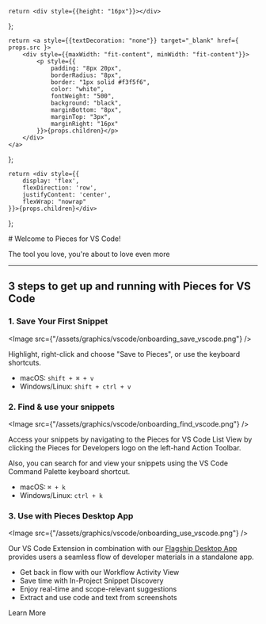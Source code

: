     return <div style={{height: "16px"}}></div>
};

    return <a style={{textDecoration: "none"}} target="_blank" href={ props.src }>
        <div style={{maxWidth: "fit-content", minWidth: "fit-content"}}>
            <p style={{
                padding: "8px 20px",
                borderRadius: "8px",
                border: "1px solid #f3f5f6",
                color: "white",
                fontWeight: "500",
                background: "black",
                marginBottom: "8px",
                marginTop: "3px",
                marginRight: "16px"
            }}>{props.children}</p>
        </div>
    </a>
};

    return <div style={{
        display: 'flex',
        flexDirection: 'row',
        justifyContent: 'center',
        flexWrap: "nowrap"
    }}>{props.children}</div>
};

<CenterFlexRow>
    # Welcome to Pieces for VS Code!
</CenterFlexRow>

<CenterFlexRow>
    <p style={{ marginTop: "0px"}}>The tool you love, you're about to love even more</p>
</CenterFlexRow>

<Spacer></Spacer>

<YouTube id="azAk_zQfAak" />

---

## 3 steps to get up and running with Pieces for VS Code

### 1. Save Your First Snippet

<Image src={"/assets/graphics/vscode/onboarding_save_vscode.png"} />

Highlight, right-click and choose "Save to Pieces", or use the keyboard shortcuts.

- macOS: ```shift + ⌘ + v```
- Windows/Linux: ```shift + ctrl + v```

### 2. Find & use your snippets

<Image src={"/assets/graphics/vscode/onboarding_find_vscode.png"} />

Access your snippets by navigating to the Pieces for VS Code List View by clicking the Pieces for Developers logo on the left-hand Action Toolbar.

Also, you can search for and view your snippets using the VS Code Command Palette keyboard shortcut.

- macOS: ```⌘ + k```
- Windows/Linux: ```ctrl + k```

### 3. Use with Pieces Desktop App

<Image src={"/assets/graphics/vscode/onboarding_use_vscode.png"} />

Our VS Code Extension in combination with our <a target="_blank" href="https://pieces.app">Flagship Desktop App</a> provides users a seamless flow of developer materials in a standalone app.

- Get back in flow with our Workflow Activity View
- Save time with In-Project Snippet Discovery
- Enjoy real-time and scope-relevant suggestions
- Extract and use code and text from screenshots

<InstallButton src="https://pieces.app/">Learn More</InstallButton>

